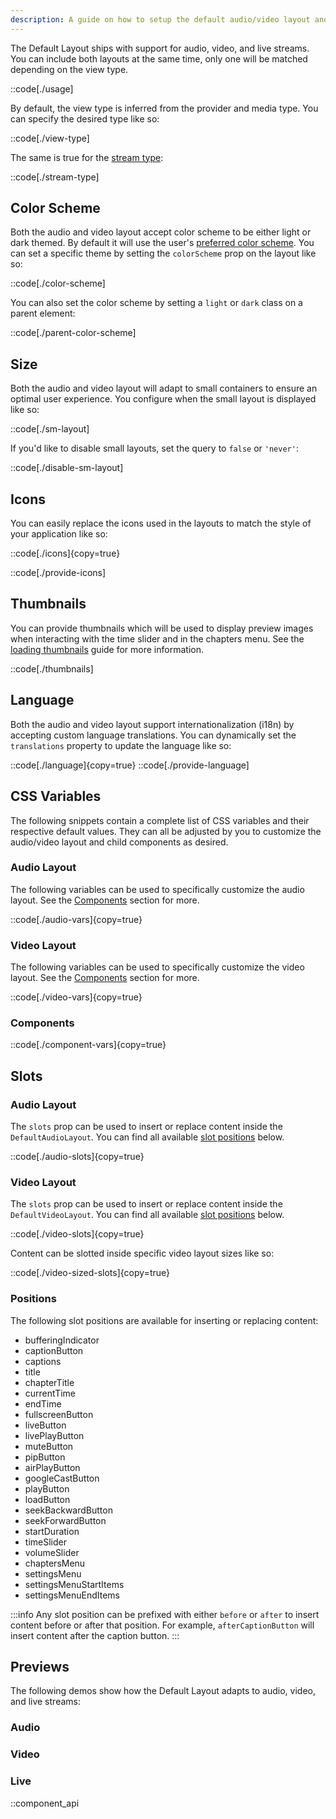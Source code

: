 ```yaml
---
description: A guide on how to setup the default audio/video layout and available customization options.
---
```



The Default Layout ships with support for audio, video, and live streams. You can include both
layouts at the same time, only one will be matched depending on the view type.

::code[./usage]

By default, the view type is inferred from the provider and media type. You can specify the desired
type like so:

::code[./view-type]

The same is true for the [stream type][stream-type]:

::code[./stream-type]

[stream-type]: /docs/player/core-concepts/loading#stream-type

## Color Scheme

Both the audio and video layout accept color scheme to be either light or dark themed. By default
it will use the user's [preferred color scheme][prefers-color-scheme]. You can set a specific
theme by setting the `colorScheme` prop on the layout like so:

::code[./color-scheme]

You can also set the color scheme by setting a `light` or `dark` class on a parent element:

::code[./parent-color-scheme]

[prefers-color-scheme]: https://developer.mozilla.org/en-US/docs/Web/CSS/@media/prefers-color-scheme

## Size

Both the audio and video layout will adapt to small containers to ensure an optimal user experience.
You configure when the small layout is displayed like so:

::code[./sm-layout]

If you'd like to disable small layouts, set the query to `false` or `'never'`:

::code[./disable-sm-layout]

## Icons

You can easily replace the icons used in the layouts to match the style of your application like
so:

::code[./icons]{copy=true}

::code[./provide-icons]

## Thumbnails

You can provide thumbnails which will be used to display preview images when interacting with
the time slider and in the chapters menu. See the [loading thumbnails][loading-thumbnails] guide
for more information.

::code[./thumbnails]

[loading-thumbnails]: /docs/player/core-concepts/loading#thumbnails

## Language

Both the audio and video layout support internationalization (i18n) by accepting custom language
translations. You can dynamically set the `translations` property to update the language like so:

::code[./language]{copy=true}
::code[./provide-language]

## CSS Variables

The following snippets contain a complete list of CSS variables and their respective default values.
They can all be adjusted by you to customize the audio/video layout and child components as desired.

### Audio Layout

The following variables can be used to specifically customize the audio layout. See the
[Components](#components) section for more.

::code[./audio-vars]{copy=true}

### Video Layout

The following variables can be used to specifically customize the video layout. See the
[Components](#components) section for more.

::code[./video-vars]{copy=true}

### Components

::code[./component-vars]{copy=true}

## Slots

### Audio Layout

The `slots` prop can be used to insert or replace content inside the `DefaultAudioLayout`. You can
find all available [slot positions](#positions) below.

::code[./audio-slots]{copy=true}

### Video Layout

The `slots` prop can be used to insert or replace content inside the `DefaultVideoLayout`. You can
find all available [slot positions](#positions) below.

::code[./video-slots]{copy=true}

Content can be slotted inside specific video layout sizes like so:

::code[./video-sized-slots]{copy=true}

### Positions

The following slot positions are available for inserting or replacing content:

- bufferingIndicator
- captionButton
- captions
- title
- chapterTitle
- currentTime
- endTime
- fullscreenButton
- liveButton
- livePlayButton
- muteButton
- pipButton
- airPlayButton
- googleCastButton
- playButton
- loadButton
- seekBackwardButton
- seekForwardButton
- startDuration
- timeSlider
- volumeSlider
- chaptersMenu
- settingsMenu
- settingsMenuStartItems
- settingsMenuEndItems

:::info
Any slot position can be prefixed with either `before` or `after` to insert content before or
after that position. For example, `afterCaptionButton` will insert content after the caption
button.
:::

## Previews

The following demos show how the Default Layout adapts to audio, video, and live streams:

### Audio

<MediaPlayer type="audio" client:load />

### Video

<MediaPlayer type="video" client:load />

### Live

<MediaPlayer type="live" client:load />

::component_api
